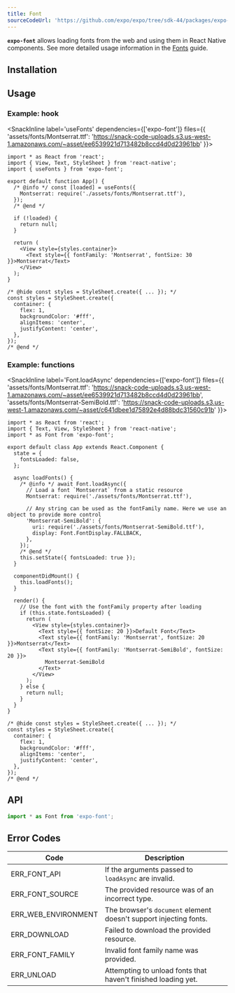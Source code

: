 ```yaml
---
title: Font
sourceCodeUrl: 'https://github.com/expo/expo/tree/sdk-44/packages/expo-font'
---
```



**`expo-font`** allows loading fonts from the web and using them in React Native components. See more detailed usage information in the [Fonts](../../../guides/using-custom-fonts.mdx) guide.

<PlatformsSection android emulator ios simulator web />

## Installation

<InstallSection packageName="expo-font" />

## Usage

### Example: hook

<SnackInline
label='useFonts'
dependencies={['expo-font']}
files={{
'assets/fonts/Montserrat.ttf': 'https://snack-code-uploads.s3.us-west-1.amazonaws.com/~asset/ee6539921d713482b8ccd4d0d23961bb'
}}>

```tsx
import * as React from 'react';
import { View, Text, StyleSheet } from 'react-native';
import { useFonts } from 'expo-font';

export default function App() {
  /* @info */ const [loaded] = useFonts({
    Montserrat: require('./assets/fonts/Montserrat.ttf'),
  });
  /* @end */

  if (!loaded) {
    return null;
  }

  return (
    <View style={styles.container}>
      <Text style={{ fontFamily: 'Montserrat', fontSize: 30 }}>Montserrat</Text>
    </View>
  );
}

/* @hide const styles = StyleSheet.create({ ... }); */
const styles = StyleSheet.create({
  container: {
    flex: 1,
    backgroundColor: '#fff',
    alignItems: 'center',
    justifyContent: 'center',
  },
});
/* @end */
```

</SnackInline>

### Example: functions

<SnackInline
label='Font.loadAsync'
dependencies={['expo-font']}
files={{
'assets/fonts/Montserrat.ttf': 'https://snack-code-uploads.s3.us-west-1.amazonaws.com/~asset/ee6539921d713482b8ccd4d0d23961bb',
'assets/fonts/Montserrat-SemiBold.ttf': 'https://snack-code-uploads.s3.us-west-1.amazonaws.com/~asset/c641dbee1d75892e4d88bdc31560c91b'
}}>

```tsx
import * as React from 'react';
import { Text, View, StyleSheet } from 'react-native';
import * as Font from 'expo-font';

export default class App extends React.Component {
  state = {
    fontsLoaded: false,
  };

  async loadFonts() {
    /* @info */ await Font.loadAsync({
      // Load a font `Montserrat` from a static resource
      Montserrat: require('./assets/fonts/Montserrat.ttf'),

      // Any string can be used as the fontFamily name. Here we use an object to provide more control
      'Montserrat-SemiBold': {
        uri: require('./assets/fonts/Montserrat-SemiBold.ttf'),
        display: Font.FontDisplay.FALLBACK,
      },
    });
    /* @end */
    this.setState({ fontsLoaded: true });
  }

  componentDidMount() {
    this.loadFonts();
  }

  render() {
    // Use the font with the fontFamily property after loading
    if (this.state.fontsLoaded) {
      return (
        <View style={styles.container}>
          <Text style={{ fontSize: 20 }}>Default Font</Text>
          <Text style={{ fontFamily: 'Montserrat', fontSize: 20 }}>Montserrat</Text>
          <Text style={{ fontFamily: 'Montserrat-SemiBold', fontSize: 20 }}>
            Montserrat-SemiBold
          </Text>
        </View>
      );
    } else {
      return null;
    }
  }
}

/* @hide const styles = StyleSheet.create({ ... }); */
const styles = StyleSheet.create({
  container: {
    flex: 1,
    backgroundColor: '#fff',
    alignItems: 'center',
    justifyContent: 'center',
  },
});
/* @end */
```

</SnackInline>

## API

```js
import * as Font from 'expo-font';
```

<APISection packageName="expo-font" />

## Error Codes

| Code                | Description                                                       |
| ------------------- | ----------------------------------------------------------------- |
| ERR_FONT_API        | If the arguments passed to `loadAsync` are invalid.               |
| ERR_FONT_SOURCE     | The provided resource was of an incorrect type.                   |
| ERR_WEB_ENVIRONMENT | The browser's `document` element doesn't support injecting fonts. |
| ERR_DOWNLOAD        | Failed to download the provided resource.                         |
| ERR_FONT_FAMILY     | Invalid font family name was provided.                            |
| ERR_UNLOAD          | Attempting to unload fonts that haven't finished loading yet.     |
